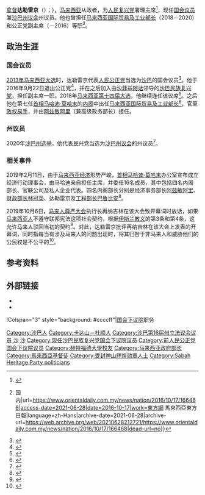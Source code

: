 {{Infobox Officeholder
|honorific-prefix = [[马来西亚封衔|尊敬的]][[拿督|拿督]]
|name             = 达勒雷京
|original_name    = Ignatius Darell Leiking
|honorific-suffix = PGDK、[[国会议员|国会议员]]、[[沙巴州议会|州议员]]
|image            = Darell_Leiking_MITI.jpg
|image_wide       = 

|constituency_MP  = {{pc|兵南邦}}
|parliament       = 馬來西亞国会下议院
|term_start       = {{pmd|13a}}
|term_end         = 
|predecessor      = [[柏纳东博|柏纳东博]]（[[国阵|国阵]][[沙民统|沙民统]]）
|successor        = 
|majority         = 10,216（2013）<br>23,473（2018）

| assembly1 = 沙巴州立法议会
| constituency_AM1  = {{zyx|摩约}}
| term_start1       = {{pmd|14as2}}
| term_end1         = 
| majority1         = 5,935（2020）
| predecessor1      = {{tsl|en|Jennifer Lasimbang|珍妮弗拉欣邦}}（[[沙民兴党|沙民兴党]]）
| successor1        = 

|gender           = 男性
|othername        = 
|birth_date       = {{bda|1971|08|23}}
|birth_place      = {{MAS}} {{Sabah}}[[兵南邦县|兵南邦县]]
|residence        = 
|death_date       = 
|death_place      =
|nationality      = {{MYS}}
|party            = {{沙民兴党}}（2016－）
|otherparty       = {{公正党}}（2013－2016）
|spouse           = 
|children         = 
|parents  = 
|relatives         = 
|religion         = 
|occupation       = 政治家
|profession       = 
|alma_mater       = {{英国}}[[赫特福德大学|赫特福德大学]]
|website          = 
}}

[[拿督|拿督]]'''达勒雷京'''（{{lang-ms|Ignatius Dorell Leiking}}）；{{bd|1971年|8月23日}}），[[马来西亚|马来西亚]]从政者，为[[人民复兴党|人民复兴党]]署理主席<ref>{{Cite web|title=民兴党西渡已是定局 雷京：一个月内或有佳讯|publisher=中国报 ChinaPress|url=https://www.chinapress.com.my/20210327/%E6%B0%91%E5%85%B4%E5%85%9A%E8%A5%BF%E6%B8%A1%E5%B7%B2%E6%98%AF%E5%AE%9A%E5%B1%80-%E9%9B%B7%E4%BA%AC%EF%BC%9A%E4%B8%80%E4%B8%AA%E6%9C%88%E5%86%85%E6%88%96%E6%9C%89%E4%BD%B3%E8%AE%AF/amp/|access-date=2021-06-28|work=www.chinapress.com.my|archive-date=2021-06-28|archive-url=https://web.archive.org/web/20210628204135/https://www.chinapress.com.my/20210327/%E6%B0%91%E5%85%B4%E5%85%9A%E8%A5%BF%E6%B8%A1%E5%B7%B2%E6%98%AF%E5%AE%9A%E5%B1%80-%E9%9B%B7%E4%BA%AC%EF%BC%9A%E4%B8%80%E4%B8%AA%E6%9C%88%E5%86%85%E6%88%96%E6%9C%89%E4%BD%B3%E8%AE%AF/amp/|dead-url=no}}</ref>，现任{{pc|兵南邦}}[[马来西亚下议院|国会议员]]兼[[沙巴州议会|沙巴州议会]]{{zyx|摩约}}州议员。他也曾担任[[马来西亚国际贸易及工业部长|马来西亚国际贸易及工业部长]]（2018－2020）和公正党副主席（－2016）等职<ref>{{Cite web|title=沙菲益新党易名沙巴传承党 {{!}} 国内|url=https://www.orientaldaily.com.my/news/nation/2016/10/17/166468|access-date=2021-06-28|date=2016-10-17|work=東方網 馬來西亞東方日報|language=zh-Hans|archive-date=2021-06-28|archive-url=https://web.archive.org/web/20210628212721/https://www.orientaldaily.com.my/news/nation/2016/10/17/166468|dead-url=no}}</ref>。

==政治生涯==
===国会议员===
[[2013年马来西亚大选|2013年马来西亚大选]]时，达勒雷京代表[[人民公正党|人民公正党]]当选为[[沙巴|沙巴]]{{pc|兵南邦}}的国会议员<ref name="星洲">{{cite web|url=http://www.sinchew.com.my/ge14/result2013|title=2013年大选成绩|work=[[星洲网|星洲网]]|date=2013-05-05|deadurl=no|archiveurl=https://web.archive.org/web/20180518170434/http://www.sinchew.com.my/ge14/result2013|archivedate=2018-05-18}}</ref>。他于2016年9月22日退出公正党<ref>{{Cite web|title=公正党副主席达勒雷京宣佈退党|url=https://www.sinchew.com.my/content/2016-09/22/content_1569781.html|access-date=2021-06-28|work=www.sinchew.com.my|archive-date=2021-07-03|archive-url=https://web.archive.org/web/20210703052359/https://www.sinchew.com.my/content/2016-09/22/content_1569781.html|dead-url=no}}</ref>，并在之后加入由[[沙菲益阿达|沙菲益阿达]]领导的[[沙巴民族复兴党|沙巴民族复兴党]]，担任副主席一职。2018年[[2018年马来西亚大选|马来西亚第十四届大选]]，他继续连任该议席<ref>{{Cite news|url=http://election2018.orientaldaily.com.my/results.php|title=第十四届全国大选成绩|publisher=[[東方日報_(馬來西亞)|東方日報 (馬來西亞)]]|accessdate=2018-05-11|date=2018-05-10|deadurl=yes|archiveurl=https://web.archive.org/web/20180513184957/http://election2018.orientaldaily.com.my/results.php|archivedate=2018-05-13}}</ref>。之后他在第七任[[马来西亚首相|首相]][[马哈迪·莫哈末|马哈迪·莫哈末]]的[[第七次马哈迪内阁|内阁]]中出任[[马来西亚国际贸易及工业部长|马来西亚国际贸易及工业部长]]<ref>{{Cite web|title=36名正副部长宣誓就任，与流传名单“差一点”|url=https://www.malaysiakini.com/news/432241|access-date=2021-06-28|date=2018-07-02|work=Malaysiakini|language=zh|archive-date=2019-06-08|archive-url=https://web.archive.org/web/20190608114710/https://www.malaysiakini.com/news/432241|dead-url=no}}</ref>，官至[[喜来登政变|政权易手]]，并由[[阿兹敏阿里|阿兹敏阿里]]（兼高级政务部长）接任。

===州议员===
2020年[[2020年沙巴州选举|沙巴州选举]]，他代表民兴党当选为[[沙巴州议会|沙巴州议会]]{{zyx|摩约}}的州议员<ref>{{Cite web|title=沙州選舉官方成績 沙盟38議席奪執政權|url=https://guangming.com.my/%e6%b2%99%e6%b4%b2%e9%81%b8%e8%88%89%e9%9d%9e%e6%ad%a3%e5%bc%8f%e6%88%90%e7%b8%be|access-date=2021-06-28|work=[[光明日报_(马来西亚)|光明日报]]|language=zh-my|archive-date=2021-07-03|archive-url=https://web.archive.org/web/20210703031917/https://guangming.com.my/%e6%b2%99%e6%b4%b2%e9%81%b8%e8%88%89%e9%9d%9e%e6%ad%a3%e5%bc%8f%e6%88%90%e7%b8%be|dead-url=no}}</ref>。

===相关事件===
2019年2月11日，由于[[马来西亚经济|马来西亚经济]]形势严峻，[[马来西亚首相|首相]][[马哈迪·莫哈末|马哈迪·莫哈末]]办公室宣布成立经济行动理事会，由马哈迪亲自担任主席，并委任16名成员，其中包括四名内阁部长、官联公司及私人企业代表。四名内阁部长分别是经济事务部长[[阿兹敏阿里|阿兹敏阿里]]、[[马来西亚财政部长|财政部长]][[林冠英|林冠英]]、达勒雷京及[[马来西亚工程部|工程部长]][[巴鲁比安|巴鲁比安]]<ref>{{Cite web|title=经济形势严峻 马哈迪成立经济行动理事会|url=https://www.zaobao.com.sg/news/sea/story20190212-931076|accessdate=2021-02-04|date=2019-02-12|work=早报|language=zh-Hans|archive-date=2021-02-09|archive-url=https://web.archive.org/web/20210209224707/https://www.zaobao.com.sg/news/sea/story20190212-931076|dead-url=no}}</ref>。

2019年10月6日，[[马来人尊严大会|马来人尊严大会]]执行长再纳吉林在该大会致开幕词时放话，如果[[马来西亚人|马来西亚人]]不遵守联邦宪法这项社会契约，根据[[伊斯兰教义学|伊斯兰教义]]的第3条和第4条，这允许[[马来族|马来人]]驳回当初的契约<ref>{{Cite web|title=◤马来人尊严大会◢ 再纳吉林：马来人已来5000年 可据伊斯兰法 驳回社会契约 中国报 ChinaPress|url=https://www.chinapress.com.my/20191006/%E2%97%A4%E9%A9%AC%E6%9D%A5%E4%BA%BA%E5%B0%8A%E4%B8%A5%E5%A4%A7%E4%BC%9A%E2%97%A2-%E5%86%8D%E7%BA%B3%E5%90%89%E6%9E%97%EF%BC%9A%E5%A5%BD%E5%BF%83%E8%A2%AB%E7%8E%A9%E5%BC%84-%E6%9C%89/amp/|accessdate=2021-01-14|work=www.chinapress.com.my|archive-date=2019-10-31|archive-url=https://web.archive.org/web/20191031115254/http://www.chinapress.com.my/20191006/%e2%97%a4%e9%a9%ac%e6%9d%a5%e4%ba%ba%e5%b0%8a%e4%b8%a5%e5%a4%a7%e4%bc%9a%e2%97%a2-%e5%86%8d%e7%ba%b3%e5%90%89%e6%9e%97%ef%bc%9a%e5%a5%bd%e5%bf%83%e8%a2%ab%e7%8e%a9%e5%bc%84-%e6%9c%89/amp/|dead-url=no}}</ref>。对此，达勒雷京批评再纳吉林在该大会上发表的开幕词，同时指每当有涉及马来人的问题出现时，将其归咎于非马来人和威胁他们的公民权是不公平的<ref>{{Cite web|title=◤马来人尊严大会◢ 再纳吉林归咎非马来人言论 达勒雷京：不公平！ 中國報|url=https://www.chinapress.com.my/20191006/%e2%97%a4%e9%a9%ac%e6%9d%a5%e4%ba%ba%e5%b0%8a%e4%b8%a5%e5%a4%a7%e4%bc%9a%e2%97%a2-%e5%86%8d%e7%ba%b3%e5%90%89%e6%9e%97%e5%bd%92%e5%92%8e%e9%9d%9e%e9%a9%ac%e6%9d%a5%e4%ba%ba%e8%a8%80%e8%ae%ba-%e8%be%be/|accessdate=2021-01-14|work=中國報 China Press|language=en-US|archive-date=2019-11-06|archive-url=https://web.archive.org/web/20191106192628/http://www.chinapress.com.my/20191006/%e2%97%a4%e9%a9%ac%e6%9d%a5%e4%ba%ba%e5%b0%8a%e4%b8%a5%e5%a4%a7%e4%bc%9a%e2%97%a2-%e5%86%8d%e7%ba%b3%e5%90%89%e6%9e%97%e5%bd%92%e5%92%8e%e9%9d%9e%e9%a9%ac%e6%9d%a5%e4%ba%ba%e8%a8%80%e8%ae%ba-%e8%be%be/|dead-url=no}}</ref>。

== 参考资料 ==
{{Portal|马来西亚}}
{{reflist}}

==外部链接==
* {{pom|3699}}
* {{Facebook|MP.Penampang}}
{{start box}}
!Colspan="3" style="background: #ccccff"|{{MAS}}[[马来西亚下议院|国会下议院]]职务
{{S-before|[[柏纳东博|柏纳东博]]|[[国阵|国阵]][[沙民统|沙民统]]}}
{{S-title|{{pc|兵南邦}}议员|{{pmd|13a}}－}}
{{S-inc}}
{{end box}}
{{沙巴国会议员}}
{{马来西亚第20届内阁成员}}
{{Authority control}}

{{DEFAULTSORT:Leiking, Darell}}
[[Category:沙巴人|Category:沙巴人]]
[[Category:卡达山－杜顺人|Category:卡达山－杜顺人]]
[[Category:沙巴第16届州立法议会议员|Category:沙巴第16届州立法议会议员]]
[[Category:马来西亚第13届国会议员|沙]]
[[Category:马来西亚第14届国会议员|沙]]
[[Category:现任沙巴民族复兴党国会下议院议员|Category:现任沙巴民族复兴党国会下议院议员]]
[[Category:前人民公正党国会下议院议员|Category:前人民公正党国会下议院议员]]
[[Category:赫特福德大學校友|Category:赫特福德大學校友]]
[[Category:马来西亚政府部长|Category:马来西亚政府部长]]
[[Category:馬來西亞基督徒|Category:馬來西亞基督徒]]
[[Category:受封神山辉煌勋章人士|Category:受封神山辉煌勋章人士]]
[[Category:Sabah_Heritage_Party_politicians|Category:Sabah Heritage Party politicians]]